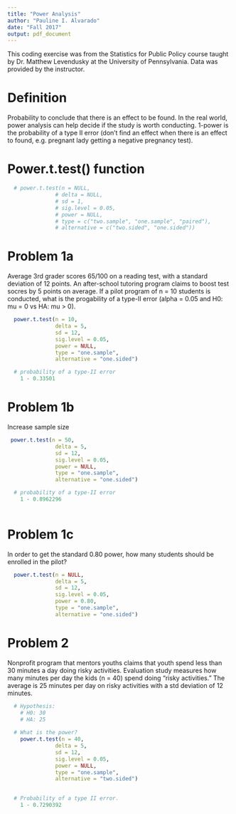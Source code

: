 ```yaml
---
title: "Power Analysis"
author: "Pauline I. Alvarado"
date: "Fall 2017"
output: pdf_document
---
```


This coding exercise was from the Statistics for Public Policy course taught by Dr. Matthew Levendusky at the University of Pennsylvania. Data was provided by the instructor.

# Definition
Probability to conclude that there is an effect to be found. In the real world, power analysis can help decide if the study is worth conducting. 1-power is the probability of a type II error (don't find an effect when there is an effect to found, e.g. pregnant lady getting a negative pregnancy test).

# Power.t.test() function
```r
  
  # power.t.test(n = NULL, 
               # delta = NULL, 
               # sd = 1, 
               # sig.level = 0.05,
               # power = NULL,
               # type = c("two.sample", "one.sample", "paired"),
               # alternative = c("two.sided", "one.sided"))

```



# Problem 1a
Average 3rd grader scores 65/100 on a reading test, with a standard deviation of 12 points. An after-school tutoring program claims to boost test socres by 5 points on average. If a pilot program of n = 10 students is conducted, what is the progability of a type-II error (alpha = 0.05 and H0: mu = 0 vs HA: mu > 0).
```r

  power.t.test(n = 10, 
               delta = 5, 
               sd = 12, 
               sig.level = 0.05,
               power = NULL,
               type = "one.sample",
               alternative = "one.sided")

  # probability of a type-II error
    1 - 0.33501

```



# Problem 1b
Increase sample size
```r

 power.t.test(n = 50, 
               delta = 5, 
               sd = 12, 
               sig.level = 0.05,
               power = NULL,
               type = "one.sample",
               alternative = "one.sided")

  # probability of a type-II error
    1 - 0.8962296
    

```



# Problem 1c
In order to get the standard 0.80 power, how many students should be enrolled in the pilot?
```r

  power.t.test(n = NULL, 
               delta = 5, 
               sd = 12, 
               sig.level = 0.05,
               power = 0.80,
               type = "one.sample",
               alternative = "one.sided")


```



# Problem 2
Nonprofit program that mentors youths claims that youth spend less than 30 minutes a day doing risky activities. Evaluation study measures how many minutes per day the kids (n = 40) spend doing "risky activities." The average is 25 minutes per day on risky activities with a std deviation of 12 minutes.
```r
  
  # Hypothesis:
    # H0: 30
    # HA: 25
    
  # What is the power?
    power.t.test(n = 40, 
               delta = 5, 
               sd = 12, 
               sig.level = 0.05,
               power = NULL,
               type = "one.sample",
               alternative = "two.sided")

    
  # Probability of a type II error.
    1 - 0.7290392
    
```


